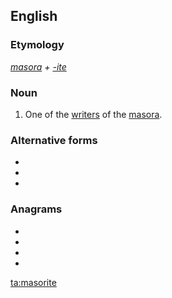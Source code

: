 ==English==

===Etymology===
''[[masora]] + [[-ite]]''

===Noun===
{{en-noun|masorites}}

# One of the [[writer]]s of the [[masora]].

===Alternative forms===
* {{l|en|masoret}}
* {{l|en|masorete}}
* {{l|en|massorete}}

===Anagrams===
* {{l|en|Amorites}}
* {{l|en|amortise}}
* {{l|en|atomiser}}
* {{l|en|Timor Sea}}

[[ta:masorite]]